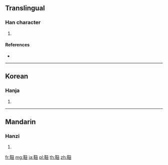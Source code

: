 {{character info/new}}
==Translingual==

===Han character===
{{Han char|rn=177|rad=革|as=04|sn=13|four=|canj=TJNG}}

# {{defn|Han|sort=革04}}

====References====
* {{Han ref|kx=1385.220|dkj=42732|dj=1900.130|hdz=74329.030|uh=9775|ud=38773}}

----

==Korean==

===Hanja===
{{ko-hanja|hangeul=[[뉴]]>[[유]]|eumhun=|rv=nyu>yu|mr=nyu>yu|y=nyu>yu}}

# {{defn|lang=ko|sort=革04}}

----

==Mandarin==

===Hanzi===
{{cmn-hanzi|pin=[[niǔ]] ([[niu3]])|wg=niu<sup>3</sup>}}

# {{defn|lang=cmn|sort=革04}}

[[fr:靵]]
[[mg:靵]]
[[ja:靵]]
[[pl:靵]]
[[th:靵]]
[[zh:靵]]